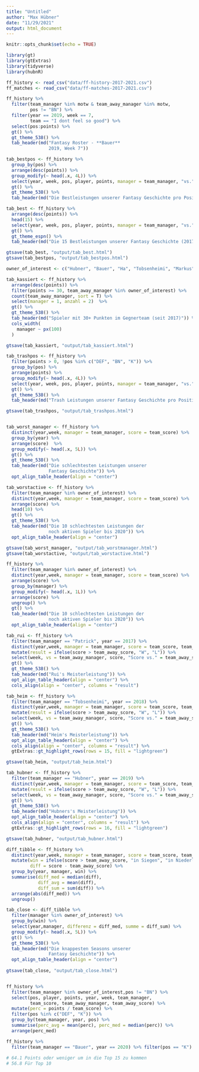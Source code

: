 ```yaml
---
title: "Untitled"
author: "Max Hübner"
date: "11/29/2021"
output: html_document
---
```


```r
knitr::opts_chunk$set(echo = TRUE)

library(gt)
library(gtExtras)
library(tidyverse)
library(hubnR)
```

```r
ff_history <- read_csv("data/ff-history-2017-2021.csv")
ff_matches <- read_csv("data/ff-matches-2017-2021.csv")
```



```r
ff_history %>% 
  filter(team_manager %in% motw & team_away_manager %in% motw,
         pos != "BN") %>%
  filter(year == 2019, week == 7,
         team == "I dont feel so good") %>% 
  select(pos:points) %>% 
  gt() %>% 
  gt_theme_538() %>% 
  tab_header(md("Fantasy Roster - **Bauer**  
                2019, Week 7"))

tab_bestpos <- ff_history %>% 
  group_by(pos) %>% 
  arrange(desc(points)) %>% 
  group_modify(~ head(.x, 4L)) %>% 
  select(year, week, pos, player, points, manager = team_manager, "vs." = team_away_manager) %>% 
  gt() %>% 
  gt_theme_538() %>% 
  tab_header(md("Die Bestleistungen unserer Fantasy Geschichte pro Position (2017-2020)"))

tab_best <- ff_history %>% 
  arrange(desc(points)) %>% 
  head(15) %>% 
  select(year, week, pos, player, points, manager = team_manager, "vs." = team_away_manager) %>% 
  gt() %>% 
  gt_theme_espn() %>% 
  tab_header(md("Die 15 Bestleistungen unserer Fantasy Geschichte (2017-2020)"))

gtsave(tab_best, "output/tab_best.html")
gtsave(tab_bestpos, "output/tab_bestpos.html")

owner_of_interest <- c("Hubner", "Bauer", "Ha", "Tobsenheimi", "Markus", "Patrick", "Speasy", "Stumpf", "Marc")

tab_kassiert <- ff_history %>% 
  arrange(desc(points)) %>% 
  filter(points >= 30, team_away_manager %in% owner_of_interest) %>% 
  count(team_away_manager, sort = T) %>% 
  select(manager = 1, anzahl = 2)  %>% 
  gt() %>% 
  gt_theme_538() %>% 
  tab_header(md("Spieler mit 30+ Punkten im Gegnerteam (seit 2017)")) %>% 
  cols_width(
    manager ~ px(100)
  )

gtsave(tab_kassiert, "output/tab_kassiert.html")

tab_trashpos <- ff_history %>% 
  filter(points > 0, !pos %in% c("DEF", "BN", "K")) %>% 
  group_by(pos) %>% 
  arrange(points) %>% 
  group_modify(~ head(.x, 4L)) %>% 
  select(year, week, pos, player, points, manager = team_manager, "vs." = team_away_manager) %>% 
  gt() %>% 
  gt_theme_538() %>% 
  tab_header(md("Trash Leistungen unserer Fantasy Geschichte pro Position (2017-2020)"))

gtsave(tab_trashpos, "output/tab_trashpos.html")


tab_worst_manager <- ff_history %>% 
  distinct(year,week, manager = team_manager, score = team_score) %>% 
  group_by(year) %>% 
  arrange(score)  %>% 
  group_modify(~ head(.x, 5L)) %>% 
  gt() %>% 
  gt_theme_538() %>% 
  tab_header(md("Die schlechtesten Leistungen unserer  
                Fantasy Geschichte")) %>% 
  opt_align_table_header(align = "center")

tab_worstactive <- ff_history %>% 
  filter(team_manager %in% owner_of_interest) %>% 
  distinct(year,week, manager = team_manager, score = team_score) %>% 
  arrange(score) %>% 
  head(10) %>% 
  gt() %>% 
  gt_theme_538() %>% 
  tab_header(md("Die 10 schlechtesten Leistungen der  
                noch aktiven Spieler bis 2020")) %>% 
  opt_align_table_header(align = "center")

gtsave(tab_worst_manager, "output/tab_worstmanager.html")
gtsave(tab_worstactive, "output/tab_worstactive.html")

ff_history %>% 
  filter(team_manager %in% owner_of_interest) %>% 
  distinct(year,week, manager = team_manager, score = team_score) %>% 
  arrange(score) %>% 
  group_by(manager) %>% 
  group_modify(~ head(.x, 1L)) %>% 
  arrange(score) %>% 
  ungroup() %>% 
  gt() %>% 
  tab_header(md("Die 10 schlechtesten Leistungen der  
                noch aktiven Spieler bis 2020")) %>% 
  opt_align_table_header(align = "center")

tab_rui <- ff_history %>% 
  filter(team_manager == "Patrick", year == 2017) %>% 
  distinct(year,week, manager = team_manager, score = team_score, team_away_manager, team_away_score) %>% 
  mutate(result = ifelse(score > team_away_score, "W", "L")) %>% 
  select(week, vs = team_away_manager, score, "Score vs." = team_away_score, result) %>% 
  gt() %>%
  gt_theme_538() %>% 
  tab_header(md("Rui's Meisterleistung")) %>% 
  opt_align_table_header(align = "center") %>% 
  cols_align(align = "center", columns = "result")

tab_heim <- ff_history %>% 
  filter(team_manager == "Tobsenheimi", year == 2018) %>% 
  distinct(year,week, manager = team_manager, score = team_score, team_away_manager, team_away_score) %>% 
  mutate(result = ifelse(score > team_away_score, "W", "L")) %>% 
  select(week, vs = team_away_manager, score, "Score vs." = team_away_score, result) %>% 
  gt() %>%
  gt_theme_538() %>% 
  tab_header(md("Heim's Meisterleistung")) %>% 
  opt_align_table_header(align = "center") %>% 
  cols_align(align = "center", columns = "result") %>% 
  gtExtras::gt_highlight_rows(rows = 15, fill = "lightgreen")

gtsave(tab_heim, "output/tab_heim.html")

tab_hubner <- ff_history %>% 
  filter(team_manager == "Hubner", year == 2019) %>% 
  distinct(year,week, manager = team_manager, score = team_score, team_away_manager, team_away_score) %>% 
  mutate(result = ifelse(score > team_away_score, "W", "L")) %>% 
  select(week, vs = team_away_manager, score, "Score vs." = team_away_score, result) %>% 
  gt() %>%
  gt_theme_538() %>% 
  tab_header(md("Hubners's Meisterleistung")) %>% 
  opt_align_table_header(align = "center") %>% 
  cols_align(align = "center", columns = "result") %>% 
  gtExtras::gt_highlight_rows(rows = 16, fill = "lightgreen")

gtsave(tab_hubner, "output/tab_hubner.html")

diff_tibble <- ff_history %>% 
  distinct(year,week, manager = team_manager, score = team_score, team_away_manager, team_away_score) %>% 
  mutate(win = ifelse(score > team_away_score, "in Siegen", "in Niederlagen"),
         diff = score - team_away_score) %>% 
  group_by(year, manager, win) %>% 
  summarise(diff_med = median(diff),
            diff_avg = mean(diff),
            diff_sum = sum(diff)) %>% 
  arrange(abs(diff_med)) %>% 
  ungroup()

tab_close <- diff_tibble %>% 
  filter(manager %in% owner_of_interest) %>% 
  group_by(win) %>% 
  select(year,manager, differenz = diff_med, summe = diff_sum) %>% 
  group_modify(~ head(.x, 5L)) %>% 
  gt() %>% 
  gt_theme_538() %>% 
  tab_header(md("Die knappesten Seasons unserer  
                Fantasy Geschichte")) %>% 
  opt_align_table_header(align = "center")
    
gtsave(tab_close, "output/tab_close.html")


ff_history %>% 
  filter(team_manager %in% owner_of_interest,pos != "BN") %>%
  select(pos, player, points, year, week, team_manager,
         team_score, team_away_manager, team_away_score) %>% 
  mutate(perc = points / team_score) %>%  
  filter(pos %in% c("DEF", "K")) %>% 
  group_by(team_manager, year, pos) %>% 
  summarise(perc_avg = mean(perc), perc_med = median(perc)) %>% 
  arrange(perc_med)

ff_history %>% 
  filter(team_manager == "Bauer", year == 2020) %>% filter(pos == "K")
  
# 64.1 Points oder weniger um in die Top 15 zu kommen
# 56.8 Für Top 10
```
